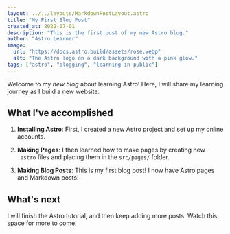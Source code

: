 ```yaml
---
layout: ../../layouts/MarkdownPostLayout.astro
title: "My First Blog Post"
created_at: 2022-07-01
description: "This is the first post of my new Astro blog."
author: "Astro Learner"
image:
  url: "https://docs.astro.build/assets/rose.webp"
  alt: "The Astro logo on a dark background with a pink glow."
tags: ["astro", "blogging", "learning in public"]
---
```


Welcome to my _new blog_ about learning Astro! Here, I will share my learning journey as I build a new website.

## What I've accomplished

1. **Installing Astro**: First, I created a new Astro project and set up my online accounts.

2. **Making Pages**: I then learned how to make pages by creating new `.astro` files and placing them in the `src/pages/` folder.

3. **Making Blog Posts**: This is my first blog post! I now have Astro pages and Markdown posts!

## What's next

I will finish the Astro tutorial, and then keep adding more posts. Watch this space for more to come.
